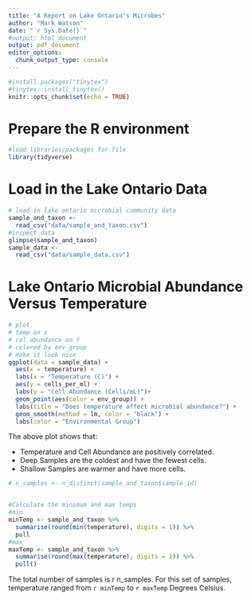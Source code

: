 ```yaml
---
title: "A Report on Lake Ontario's Microbes"
author: "Mark Watson"
date: "`r Sys.Date()`"
#output: html_document
output: pdf_document
editor_options: 
  chunk_output_type: console
---
```


```r
#install.packages("tinytex")
#tinytex::install_tinytex()
knitr::opts_chunk$set(echo = TRUE)
```
# Prepare the R environment

```r
#load libraries/packages for file
library(tidyverse)
```

# Load in the Lake Ontario Data

```r
# load in lake ontario microbial community data
sample_and_taxon <-
  read_csv("data/sample_and_taxon.csv")
#inspect data
glimpse(sample_and_taxon)
sample_data <-
  read_csv("data/sample_data.csv")
```

# Lake Ontario Microbial Abundance Versus Temperature

```r
# plot
# temp on x
# cel abundance on Y
# colored by env_group
# make it look nice
ggplot(data = sample_data) +
  aes(x = temperature) +
  labs(x = "Temperature (C)") +
  aes(y = cells_per_ml) +
  labs(y = "Cell Abundance (Cells/mL)")+
  geom_point(aes(color = env_group)) +
  labs(title = "Does temperature affect microbial abundance?") +
  geom_smooth(method = lm, color = "black") +
  labs(color = "Environmental Group") 
```

The above plot shows that:

- Temperature and Cell Abundance are positively correlated.
- Deep Samples are the coldest and have the fewest cells.
- Shallow Samples are warmer and have more cells.

```r
# n_samples <- n_distinct(sample_and_taxon$sample_id)


#Calculate the minimum and max temps
#min
minTemp <- sample_and_taxon %>%
  summarise(round(min(temperature), digits = 1)) %>%
  pull
#max
maxTemp <- sample_and_taxon %>%
  summarise(round(max(temperature), digits = 1)) %>%
  pull()
```

The total number of samples is r n_samples. For this set of samples, temperature ranged from `r minTemp` to `r maxTemp` Degrees Celsius.